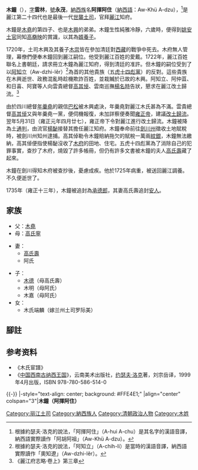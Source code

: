 {{東亞男性歷史人物
|名稱 =木鐘
|身份 =[[丽江土司|丽江土司]]
|國家 =[[清朝|大清]]
|時代 =
|屆數 =
|最高職務 =麗江知府
|前任 = [[木興|木興]]（阿胃阿揮）
|繼任 = —
|圖片名稱 =A portrait of Mu Zhong.jpg
|圖片大小 =200px
|圖片說明 =《[[木氏宦谱|木氏宦谱]]》中的木鐘画像
|姓名 =木鐘
|字 =雲林
|號=永茂
|官職 =麗江知府
|封爵 =
|封號 =
|位階 =
|封地 =
|尊號 =[[木天王|木天王]]
|族裔 =[[納西族|納西族]]
|信仰 =
|氏族 =
|府邸 =[[木府|木府]]
|初名 =
|小字 =
|別名 =阿揮阿住
|法號 =
|院號 =
|其他名號 =
|出生日期 =1687年8月24日<br />（[[康熙|康熙]]二十六年七月十七）
|出生地點 =
|逝世日期 ={{Death date and age|1725|9|6|1687|8|24}}<br />（[[雍正|雍正]]三年七月三十）
|逝世地點 =
|父親 =[[木堯|木堯]]
|母親 =[[高氏寧|高氏寧]]
|正室 =[[高氏壽|高氏壽]]
|繼室 =
|正室之父 =
|正室之母 =
|繼室之父 =
|繼室之母 =
|兄弟 =
|姊妹 =
|嫡兄弟 =
|嫡姊妹 =
|庶兄弟 =
|庶姊妹 =
|同胞兄弟 =
|同胞姊妹 =
|異母兄弟 =
|異母姊妹 =
|子 =
|女 =
|其他親屬 =
|功名 = 
|經歷 = 
|著作 =
|注釋 =
}}
'''木鐘'''（{{bd|1687年|8月24日|1725年|9月6日|catIdx=M木}}），[[表字|字]]'''雲林'''，[[號|號]]'''永茂'''，[[納西族|納西族]]名'''阿揮阿住'''（[[納西語|納西語]]：Aw-Khü A-dzu），<ref>根據約瑟夫·洛克的說法，「阿揮阿住」（A-hui A-chu）是其名字的漢語音譯，納西語實際讀作「阿胡阿祖」（Aw-Khü A-dzu）。</ref>是麗江第二十四代也是最後一代[[麗江木氏土司|世襲土司]]，官拜[[麗江|麗江]]知府。

木鐘是[[木堯|木堯]]的第四子、也是[[木興|木興]]的弟弟。木鐘生性純雅冷靜，六歲時，便得到[[姚安|姚安]][[姚安土司|土官]]同知[[高奣映|高奣映]]的賞識，以其為[[婿養子|婿養子]]。

1720年，土司木興及其養子[[木崇|木崇]]皆在參加清廷對[[西藏|西藏]]的戰爭中死去。木府無人管理，幕僚們便奉木鐘回到麗江嗣位。他受到麗江百姓的愛戴。1722年，麗江百姓聯名上書朝廷，請求冊立木鐘為麗江知府，得到清廷的准許。但木鐘的嗣位受到了以[[阿知立|阿知立]]（Aw-dzhi-lěr）<ref>根據約瑟夫·洛克的說法，「阿知立」（A-chih-li）是當時的漢語音譯，納西語實際讀作「奧知遼」（Aw-dzhi-lěr）。</ref>為首的其他貴族（[[五虎十四彪黨|五虎十四彪黨]]）的反對。這些貴族在木興逝世、政務混亂時趁機欺詐百姓，並栽贓於已故的木興。阿知立、阿仲苴、和日喜、阿寶等人向雲貴總督[[高其倬|高其倬]]、雲南巡撫[[楊名時|楊名時]]告狀，懇求在麗江改土歸流。<ref>《麗江府志略·卷上》第三章</ref>

由於四川總督[[年羹堯|年羹堯]]的親信[[巴松|巴松]]被木興處決，年羹堯對麗江木氏甚為不滿。雲貴總督[[高其倬|高其倬]]又與年羹堯一黨，便伺機報復，未加詳察便奏聞[[雍正帝|雍正帝]]，建議[[改土歸流|改土歸流]]。翌年5月31日（雍正元年四月廿七），雍正帝下令對麗江進行改土歸流。木鐘被降為土[[通判|通判]]，由流官[[楊馝|楊馝]]接替其擔任麗江知府。木鐘奉命前往[[劍川州|劍川州]]徵收土地賦稅時，被劍川州知州逮捕。高其倬勒令木鐘賠納拖欠的賦稅一萬兩[[紋銀|紋銀]]，木鐘無法繳納，高其倬便指使楊馝沒收了[[木府|木府]]的田地、住宅。五虎十四彪黨為了消除自己的犯罪事實，查抄了木府，燒毀了許多帳冊，但仍有許多文書被木鐘的夫人[[高氏壽|高氏壽]]藏了起來。

木鐘在劍川得知木府被查抄後，憂慮成疾。他於1725年病重，被送回麗江調養。不久便逝世了。

1735年（雍正十三年），木鐘被追封為[[承德郎|承德郎]]，其妻高氏壽追封[[安人|安人]]。

==家族==
*父：[[木堯|木堯]]
*母：[[高氏寧|高氏寧]]

*妻：
**[[高氏壽|高氏壽]]
**阿氏

*子：
**[[木德|木德]]（母高氏壽）
**木明（母阿氏）
**木嘉（母阿氏）
*女：
**木氏端麟（嫁兰州土司罗际美）
==腳註==
{{reflist}}
==参考资料==
*《木氏宦譜》
*《[[中国西南古纳西王国|中国西南古纳西王国]]》，云南美术出版社，[[约瑟夫·洛克|约瑟夫·洛克]]著，刘宗岳译，1999年4月出版，ISBN 978-780-586-514-0

{{-}}
{{start box}}
|-style="text-align: center; background: #FFE4E1;"
|align="center" colspan="3"|'''木鐘（阿揮阿住）'''
{{s-before|[[木興|木興]]<br />（阿胃阿揮）}}
{{s-title|[[木氏土司|丽江木氏土司]]|1722年—1723年}}
{{s-none|頭銜被廢除}}
{{s-before|[[木興|木興]]}}
{{s-title|[[木氏土司|丽江木氏首領]]|1722年—1725年}}
{{s-after|[[木德|木德]]}}
{{end box}}

{{丽江土司}}
[[Category:丽江土司|Category:丽江土司]]
[[Category:納西族人|Category:納西族人]]
[[Category:清朝政治人物|Category:清朝政治人物]]
[[Category:木姓|Category:木姓]]